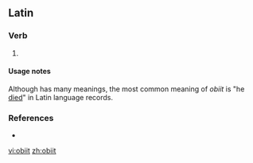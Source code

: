 ==Latin==

===Verb===
{{la-verb-form|obiit}}

# {{inflection of|obeō||3|s|perf|actv|indc|lang=la}}

====Usage notes====
Although {{m|la|obeō}} has many meanings, the most common meaning of ''obiit'' is "he [[die]]d" in Latin language records.

===References===
* {{R:du Cange}}

[[vi:obiit]]
[[zh:obiit]]